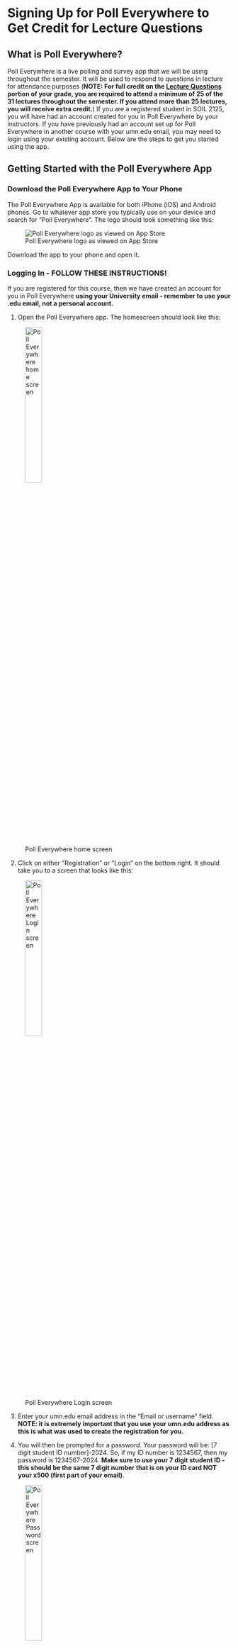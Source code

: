 # Signing Up for Poll Everywhere to Get Credit for Lecture Questions

## What is Poll Everywhere?

Poll Everywhere is a live polling and survey app that we will be using throughout the semester. It will be used to respond to questions in lecture for attendance purposes (**NOTE: For full credit on the [Lecture Questions](assignments-points-grades.qmd) portion of your grade, you are required to attend a minimum of 25 of the 31 lectures throughout the semester. If you attend more than 25 lectures, you will receive extra credit.**) If you are a registered student in SOIL 2125, you will have had an account created for you in Poll Everywhere by your instructors. If you have previously had an account set up for Poll Everywhere in another course with your umn.edu email, you may need to login using your existing account. Below are the steps to get you started using the app.

## Getting Started with the Poll Everywhere App

### Download the Poll Everywhere App to Your Phone

The Poll Everywhere App is available for both iPhone (iOS) and Android phones. Go to whatever app store you typically use on your device and search for "Poll Everywhere". The logo should look something like this:

![Poll Everywhere logo as viewed on App Store](poll-everywhere.jpg)

Download the app to your phone and open it.

### Logging In - FOLLOW THESE INSTRUCTIONS!

If you are registered for this course, then we have created an account for you in Poll Everywhere **using your University email - remember to use your .edu email, not a personal account.**

1.  Open the Poll Everywhere app. The homescreen should look like this:

![Poll Everywhere home screen](poll-everywhere-home-screen.jpeg){width="30%"}

2.  Click on either "Registration" or "Login" on the bottom right. It should take you to a screen that looks like this:

![Poll Everywhere Login screen](poll-everywhere-login.jpeg){width="30%"}

3.  Enter your umn.edu email address in the "Email or username" field. **NOTE: it is extremely important that you use your umn.edu address as this is what was used to create the registration for you.**

4.  You will then be prompted for a password. Your password will be: \[7 digit student ID number\]-2024. So, if my ID number is 1234567, then my password is 1234567-2024. **Make sure to use your 7 digit student ID - this should be the same 7 digit number that is on your ID card NOT your x500 (first part of your email)**.

![Poll Everywhere Password screen](poll-everywhere-password.jpeg){width="30%"}

5.  Now, under "Registration", it should now show you as having 1 registration with my name as presenter:

![Poll Everywhere Registration screen](poll-everywhere-registration.jpeg){width="30%"}

6.  Now go back to the Home screen, and you will see a prompt to join a presentation. Where it says "PollEv.com/ username", enter "soil2125" in the username field. *"pollev.com/soil2125" may also show up in your "Recent presentations" list because you are now registered - you can also click that.*

![Poll Everywhere Join screen](poll-everywhere-join.jpeg){width="30%"}

7.  Once you are in, if there is a survey active, you will see the name of the survey and a blue button to "Start survey". You will also see a blue header banner that has your name and "Responding as ...":

![Poll Everywhere Responding screen](poll-everywhere-responding.png){width="30%"}

8.  Respond to the questions and you are good to go!

9.  Note that once you respond to the questions it may show you a screen that says "waiting for next activity". That is fine - that means you have completed it and your results are recorded.
